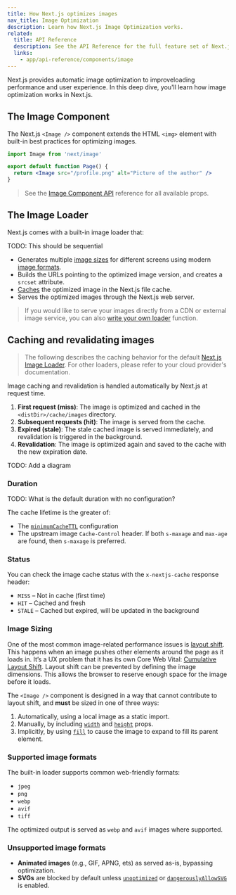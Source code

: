```yaml
---
title: How Next.js optimizes images
nav_title: Image Optimization
description: Learn how Next.js Image Optimization works.
related:
  title: API Reference
  description: See the API Reference for the full feature set of Next.js Image
  links:
    - app/api-reference/components/image
---
```


Next.js provides automatic image optimization to improveloading performance and user experience. In this deep dive, you'll learn how image optimization works in Next.js.

## The Image Component

The Next.js `<Image />` component extends the HTML `<img>` element with built-in best practices for optimizing images.

```jsx filename="app/page.js"
import Image from 'next/image'

export default function Page() {
  return <Image src="/profile.png" alt="Picture of the author" />
}
```

> See the [Image Component API](/docs/app/api-reference/components/image) reference for all available props.

## The Image Loader

Next.js comes with a built-in image loader that:

TODO: This should be sequential

- Generates multiple [image sizes](#image-sizing) for different screens using modern [image formats](#supported-image-formats).
- Builds the URLs pointing to the optimized image version, and creates a `srcset` attribute.
- [Caches](#caching-and-revalidating-images) the optimized image in the Next.js file cache.
- Serves the optimized images through the Next.js web server.

> If you would like to serve your images directly from a CDN or external image service, you can also [write your own loader](/docs/app/api-reference/components/image#loader) function.

## Caching and revalidating images

> The following describes the caching behavior for the default [Next.js Image Loader](#the-image-loader). For other loaders, please refer to your cloud provider's documentation.

Image caching and revalidation is handled automatically by Next.js at request time.

1. **First request (miss)**: The image is optimized and cached in the `<distDir>/cache/images` directory.
2. **Subsequent requests (hit)**: The image is served from the cache.
3. **Expired (stale)**: The stale cached image is served immediately, and revalidation is triggered in the background.
4. **Revalidation**: The image is optimized again and saved to the cache with the new expiration date.

TODO: Add a diagram

### Duration

TODO: What is the default duration with no configuration?

The cache lifetime is the greater of:

- The [`minimumCacheTTL`](/docs/app/api-reference/components/image#minimum-cache-ttl) configuration
- The upstream image `Cache-Control` header. If both `s-maxage` and `max-age` are found, then `s-maxage` is preferred.

### Status

You can check the image cache status with the `x-nextjs-cache` response header:

- `MISS` – Not in cache (first time)
- `HIT` – Cached and fresh
- `STALE` – Cached but expired, will be updated in the background

### Image Sizing

One of the most common image-related performance issues is [layout shift](https://web.dev/articles/cls). This happens when an image pushes other elements around the page as it loads in. It’s a UX problem that it has its own Core Web Vital: [Cumulative Layout Shift](https://web.dev/cls/). Layout shift can be prevented by defining the image dimensions. This allows the browser to reserve enough space for the image before it loads.

The `<Image />` component is designed in a way that cannot contribute to layout shift, and **must** be sized in one of three ways:

1. Automatically, using a local image as a static import.
2. Manually, by including [`width`](/docs/app/api-reference/components/image#width-and-height) and [`height`](/docs/app/api-reference/components/image#width-and-height) props.
3. Implicitly, by using [`fill`](/docs/app/api-reference/components/image#fill) to cause the image to expand to fill its parent element.

### Supported image formats

The built-in loader supports common web-friendly formats:

- `jpeg`
- `png`
- `webp`
- `avif`
- `tiff`

The optimized output is served as `webp` and `avif` images where supported.

### Unsupported image formats

- **Animated images** (e.g., GIF, APNG, ets) as served as-is, bypassing optimization.
- **SVGs** are blocked by default unless [`unoptimized`](/docs/app/api-reference/components/image#unoptimized) or [`dangerouslyAllowSVG`](/docs/app/api-reference/components/image#dangerouslyallowsvg) is enabled.
